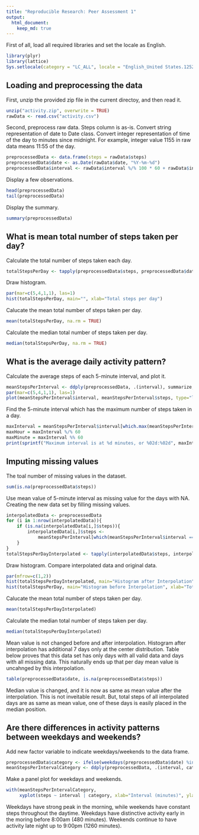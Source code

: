 ---
title: "Reproducible Research: Peer Assessment 1"
output: 
  html_document:
    keep_md: true
---

First of all, load all required libraries and set the locale as English.
```{r results='hide'}
library(plyr)
library(lattice)
Sys.setlocale(category = "LC_ALL", locale = "English_United States.1252")
```

## Loading and preprocessing the data
First, unzip the provided zip file in the current directoy, and then read it.
```{r}
unzip("activity.zip", overwrite = TRUE)
rawData <- read.csv("activity.csv")
```

Second, preprocess raw data.
Steps column is as-is.
Convert string representation of date to Date class.
Convert integer representation of time of the day to minutes since midnight.
For example, integer value 1155 in raw data means 11:55 of the day.
```{r}
preprocessedData <- data.frame(steps = rawData$steps)
preprocessedData$date <- as.Date(rawData$date, "%Y-%m-%d")
preprocessedData$interval <- rawData$interval %/% 100 * 60 + rawData$interval %% 100
```

Display a few observations.
```{r}
head(preprocessedData)
tail(preprocessedData)
```

Display the summary.
```{r}
summary(preprocessedData)
```

## What is mean total number of steps taken per day?
Calculate the total number of steps taken each day.
```{r}
totalStepsPerDay <- tapply(preprocessedData$steps, preprocessedData$date, sum)
```

Draw histogram.
```{r fig.height=4}
par(mar=c(5,4,1,1), las=1)
hist(totalStepsPerDay, main="", xlab="Total steps per day")
```

Calucate the mean total number of steps taken per day.
```{r}
mean(totalStepsPerDay, na.rm = TRUE)
```

Calculate the median total number of steps taken per day.
```{r}
median(totalStepsPerDay, na.rm = TRUE)
```

## What is the average daily activity pattern?
Calculate the average steps of each 5-minute interval, and plot it.
```{r fig.height=4}
meanStepsPerInterval <- ddply(preprocessedData, .(interval), summarize, steps = mean(steps, na.rm=TRUE))
par(mar=c(5,4,1,1), las=1)
plot(meanStepsPerInterval$interval, meanStepsPerInterval$steps, type="l", xlab="Interval (minutes)", ylab="Number of steps")
```

Find the 5-minute interval which has the maximum number of steps taken in a day.
```{r}
maxInterval = meanStepsPerInterval$interval[which.max(meanStepsPerInterval$steps)]
maxHour = maxInterval %/% 60
maxMinute = maxInterval %% 60
print(sprintf("Maximum interval is at %d minutes, or %02d:%02d", maxInterval, maxHour, maxMinute))
```

## Imputing missing values
The toal number of missing values in the dataset.
```{r}
sum(is.na(preprocessedData$steps))
```

Use mean value of 5-minute interval as missing value for the days with NA.
Creating the new data set by filling missing values.
```{r}
interpolatedData <- preprocessedData
for (i in 1:nrow(interpolatedData)){
    if (is.na(interpolatedData[i,]$steps)){
        interpolatedData[i,]$steps <-
            meanStepsPerInterval[which(meanStepsPerInterval$interval == interpolatedData[i,]$interval),]$steps
    }
}
totalStepsPerDayInterpolated <- tapply(interpolatedData$steps, interpolatedData$date, sum)
```

Draw histogram. Compare interpolated data and original data.
```{r}
par(mfrow=c(1,2))
hist(totalStepsPerDayInterpolated, main="Histogram after Interpolation", xlab="Total steps per day", ylim=c(0,35))
hist(totalStepsPerDay, main="Histogram before Interpolation", xlab="Total steps per day", ylim=c(0,35))
```

Calucate the mean total number of steps taken per day.
```{r}
mean(totalStepsPerDayInterpolated)
```

Calculate the median total number of steps taken per day.
```{r}
median(totalStepsPerDayInterpolated)
```

Mean value is not changed before and after interpolation.
Histogram after interpolation has additional 7 days only at the center distribution.
Table below proves that this data set has only days with all valid data and days with all missing data.
This naturally ends up that per day mean value is uncahnged by this interpolation.
```{r}
table(preprocessedData$date, is.na(preprocessedData$steps))
```

Median value is changed, and it is now as same as mean value after the interpolation.
This is not inveitable result.
But, total steps of all interpolated days are as same as mean value,
one of these days is easily placed in the median position.

## Are there differences in activity patterns between weekdays and weekends?
Add new factor variable to indicate weekdays/weekends to the data frame.
```{r}
preprocessedData$category <- ifelse(weekdays(preprocessedData$date) %in% c("Saturday", "Sunday"), "weekend", "weekday")
meanStepsPerIntervalCategory <- ddply(preprocessedData, .(interval, category), summarize, steps = mean(steps, na.rm=TRUE))
```

Make a panel plot for weekdays and weekends.
```{r}
with(meanStepsPerIntervalCategory,
     xyplot(steps ~ interval | category, xlab="Interval (minutes)", ylab="Number of steps", type="l", layout=c(1,2)))
```

Weekdays have strong peak in the morning, while weekends have constant steps throughout the daytime.
Weekdays have distinctive activity early in the moring before 8:00am (480 minutes).
Weekends continue to have activity late night up to 9:00pm (1260 minutes).
